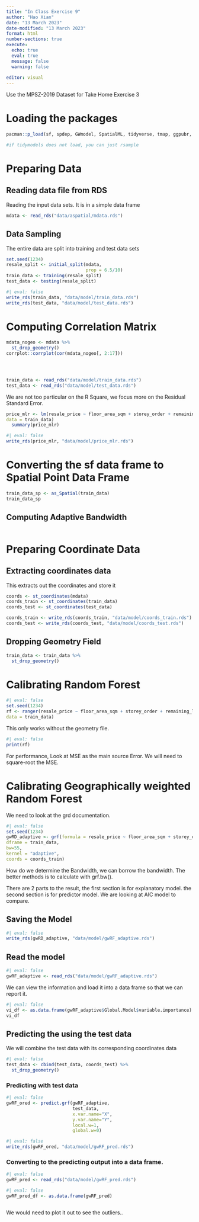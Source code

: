 ```yaml
---
title: "In Class Exercise 9"
author: "Hao Xian"
date: "13 March 2023"
date-modified: "13 March 2023"
format: html
number-sections: true
execute: 
  echo: true
  eval: true
  message: false
  warning: false
  
editor: visual
---
```


::: callout-note
Use the MPSZ-2019 Dataset for Take Home Exercise 3
:::

# Loading the packages

```r
pacman::p_load(sf, spdep, GWmodel, SpatialML, tidyverse, tmap, ggpubr, olsrr, devtools, tidymodels)

#if tidymodels does not load, you can just rsample
```

# Preparing Data

## Reading data file from RDS

Reading the input data sets. It is in a simple data frame

```r
mdata <- read_rds("data/aspatial/mdata.rds")
```

## Data Sampling

The entire data are split into training and test data sets

```r
set.seed(1234)
resale_split <- initial_split(mdata,
                              prop = 6.5/10)
train_data <- training(resale_split)
test_data <- testing(resale_split)
```

```r
#| eval: false  
write_rds(train_data, "data/model/train_data.rds")
write_rds(test_data, "data/model/test_data.rds")
```

# Computing Correlation Matrix

```r
mdata_nogeo <- mdata %>%
  st_drop_geometry()
corrplot::corrplot(cor(mdata_nogeo[, 2:17]))


  
```

```r
train_data <- read_rds("data/model/train_data.rds")
test_data <- read_rds("data/model/test_data.rds")
```

::: callout-note
We are not too particular on the R Square, we focus more on the Residual Standard Error.
:::

```r
price_mlr <- lm(resale_price ~ floor_area_sqm + storey_order + remaining_lease_mths + PROX_CBD + PROX_ELDERLYCARE + PROX_HAWKER + PROX_MRT + PROX_PARK + PROX_MALL + PROX_SUPERMARKET + WITHIN_350M_KINDERGARTEN + WITHIN_350M_CHILDCARE + WITHIN_350M_BUS + WITHIN_1KM_PRISCH,
data = train_data)
  summary(price_mlr)
```

```r
#| eval: false  
write_rds(price_mlr, "data/model/price_mlr.rds")
```

# Converting the sf data frame to Spatial Point Data Frame

```r
train_data_sp <- as_Spatial(train_data)
train_data_sp
```

## Computing Adaptive Bandwidth

```r

```

# Preparing Coordinate Data

## Extracting coordinates data

::: callout-note
This extracts out the coordinates and store it
:::

```r
coords <- st_coordinates(mdata)
coords_train <- st_coordinates(train_data)
coords_test <- st_coordinates(test_data)
```

```r
coords_train <- write_rds(coords_train, "data/model/coords_train.rds")
coords_test <- write_rds(coords_test, "data/model/coords_test.rds")
```

## Dropping Geometry Field

```r
train_data <- train_data %>%
  st_drop_geometry()
```

# Calibrating Random Forest

```r
#| eval: false
set.seed(1234)
rf <- ranger(resale_price ~ floor_area_sqm + storey_order + remaining_lease_mths + PROX_CBD + PROX_ELDERLYCARE + PROX_HAWKER + PROX_MRT + PROX_PARK + PROX_MALL + PROX_SUPERMARKET + WITHIN_350M_KINDERGARTEN + WITHIN_350M_CHILDCARE + WITHIN_350M_BUS + WITHIN_1KM_PRISCH,
data = train_data)

```

::: callout-note
This only works without the geometry file.
:::

```r
#| eval: false
print(rf)
```

::: callout-note
For performance, Look at MSE as the main source Error. We will need to square-root the MSE.
:::

# Calibrating Geographically weighted Random Forest

::: callout-note
We need to look at the grd documentation.
:::

```r
#| eval: false
set.seed(1234)
gwRD_adaptive <- grf(formula = resale_price ~ floor_area_sqm + storey_order + remaining_lease_mths + PROX_CBD + PROX_ELDERLYCARE + PROX_HAWKER + PROX_MRT + PROX_PARK + PROX_MALL + PROX_SUPERMARKET + WITHIN_350M_KINDERGARTEN + WITHIN_350M_CHILDCARE + WITHIN_350M_BUS + WITHIN_1KM_PRISCH,
dframe = train_data,
bw=55,
kernel = "adaptive",
coords = coords_train)
```

::: callout-note
How do we determine the Bandwidth, we can borrow the bandwidth. The better methods is to calculate with grf.bw().
:::

There are 2 parts to the result, the first section is for explanatory model. the second section is for predictor model. We are looking at AIC model to compare.

## Saving the Model

```r
#| eval: false
write_rds(gwRD_adaptive, "data/model/gwRF_adaptive.rds")
```

## Read the model

```r
#| eval: false
gwRF_adaptive <- read_rds("data/model/gwRF_adaptive.rds")
```

We can view the information and load it into a data frame so that we can report it.

```r
#| eval: false
vi_df <- as.data.frame(gwRF_adaptive$Global.Model$variable.importance)
vi_df
```

## Predicting the using the test data

We will combine the test data with its corresponding coordinates data

```r
#| eval: false
test_data <- cbind(test_data, coords_test) %>%
  st_drop_geometry()
```

### Predicting with test data

```r
#| eval: false
gwRF_ored <- predict.grf(gwRF_adaptive, 
                         test_data,
                         x.var.name="X",
                         y.var.name="Y",
                         local.w=1,
                         global.w=0)
```

```r
#| eval: false
write_rds(gwRF_ored, "data/model/gwRF_pred.rds")

```

### Converting to the predicting output into a data frame.

```r
#| eval: false
gwRF_pred <- read_rds("data/model/gwRF_pred.rds")
```

```r
#| eval: false
gwRF_pred_df <- as.data.frame(gwRF_pred)
```

```r

```

::: callout-note
We would need to plot it out to see the outliers..
:::
